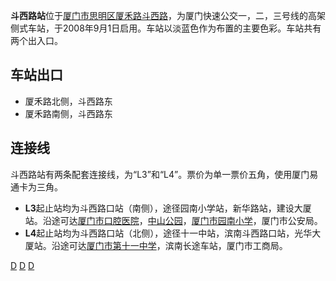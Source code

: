 {{Station Infobox
|Station Name=斗西路站
|Image=Douxilu Station,Xiamen.JPG
|ImageTitle=斗西路站
|Number=换乘站
|Location=[[厦门市|厦门市]][[思明区|思明区]][[厦禾路|厦禾路]][[斗西路|斗西路]]
|Coord=
|Line=[[厦门快速公交系统#厦门快速公交一号线|厦门快速公交一号线]]<br />[[厦门快速公交系统#厦门快速公交二号线|厦门快速公交二号线]]<br />[[厦门快速公交系统#厦门快速公交三号线|厦门快速公交三号线]]
|Platform=2个[[侧式站台|侧式站台]]
|Exit=2个
|Time=2008年9月1日
|Time First=
|Time Last=
}}

'''斗西路站'''位于[[厦门市|厦门市]][[思明区|思明区]][[厦禾路|厦禾路]][[斗西路|斗西路]]，为厦门快速公交一，二，三号线的高架侧式车站，于2008年9月1日启用。车站以淡蓝色作为布置的主要色彩。车站共有两个出入口。

==车站出口==
* 厦禾路北侧，斗西路东
* 厦禾路南侧，斗西路东

==连接线==
斗西路站有两条配套连接线，为“L3”和“L4”。票价为单一票价五角，使用厦门易通卡为三角。
* '''L3'''起止站均为斗西路口站（南侧），途径园南小学站，新华路站，建设大厦站。沿途可达[[厦门市口腔医院|厦门市口腔医院]]，[[中山公园#厦门中山公园|中山公园]]，[[厦门市园南小学|厦门市园南小学]]，厦门市公安局。
* '''L4'''起止站均为斗西路口站（北侧），途径十一中站，滨南斗西路口站，光华大厦站。沿途可达[[厦门市第十一中学|厦门市第十一中学]]，滨南长途车站，厦门市工商局。

{{厦门快速公交一号线车站|nocat}}
{{厦门快速公交二号线车站|nocat}}

{{福建小作品}}
[[分类:厦门快速公交一号线车站|D]]
[[分类:厦门快速公交二号线车站|D]]
[[分类:厦门快速公交三号线车站|D]]